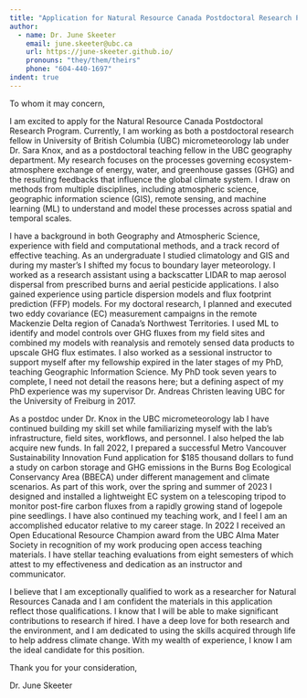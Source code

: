 ```yaml
---
title: "Application for Natural Resource Canada Postdoctoral Research Program"
author: 
  - name: Dr. June Skeeter
    email: june.skeeter@ubc.ca
    url: https://june-skeeter.github.io/
    pronouns: "they/them/theirs"
    phone: "604-440-1697"
indent: true
---
```



\noindent To whom it may concern,\

I am excited to apply for the Natural Resource Canada Postdoctoral Research Program.  Currently, I am working as both a postdoctoral research fellow in University of British Columbia (UBC) micrometeorology lab under Dr. Sara Knox, and as a postdoctoral teaching fellow in the UBC geography department.  My research focuses on the processes governing ecosystem-atmosphere exchange of energy, water, and greenhouse gasses (GHG) and the resulting feedbacks that influence the global climate system.  I draw on methods from multiple disciplines, including atmospheric science, geographic information science (GIS), remote sensing, and machine learning (ML) to understand and model these processes across spatial and temporal scales.  

I have a background in both Geography and Atmospheric Science, experience with field and computational methods, and a track record of effective teaching.  As an undergraduate I studied climatology and GIS and during my master's I shifted my focus to boundary layer meteorology.  I worked as a research assistant using a backscatter LIDAR to map aerosol dispersal from prescribed burns and aerial pesticide applications.  I also gained experience using particle dispersion models and flux footprint prediction (FFP) models.  For my doctoral research, I planned and executed two eddy covariance (EC) measurement campaigns in the remote Mackenzie Delta region of Canada's Northwest Territories.  I used ML to identify and model controls over GHG fluxes from my field sites and combined my models with reanalysis and remotely sensed data products to upscale GHG flux estimates.  I also worked as a sessional instructor to support myself after my fellowship expired in the later stages of my PhD, teaching Geographic Information Science.  My PhD took seven years to complete, I need not detail the reasons here; but a defining aspect of my PhD experience was my supervisor Dr. Andreas Christen leaving UBC for the University of Freiburg in 2017.

As a postdoc under Dr. Knox in the UBC micrometeorology lab I have continued building my skill set while familiarizing myself with the lab's infrastructure, field sites, workflows, and personnel.  I also helped the lab acquire new funds.  In fall 2022, I prepared a successful Metro Vancouver Sustainability Innovation Fund application for $185 thousand dollars to fund a study on carbon storage and GHG emissions in the Burns Bog Ecological Conservancy Area (BBECA) under different management and climate scenarios.  As part of this work, over the spring and summer of 2023 I designed and installed a lightweight EC system on a telescoping tripod to monitor post-fire carbon fluxes from a rapidly growing stand of logepole pine seedlings.  I have also continued my teaching work, and I feel I am an accomplished educator relative to my career stage.  In 2022 I received an Open Educational Resource Champion award from the UBC Alma Mater Society in recognition of my work producing open access teaching materials.  I have stellar teaching evaluations from eight semesters of which attest to my effectiveness and dedication as an instructor and communicator.

I believe that I am exceptionally qualified to work as a researcher for Natural Resources Canada and I am confident the materials in this application reflect those qualifications.  I know that I will be able to make significant contributions to research if hired.  I have a deep love for both research and the environment, and I am dedicated to using the skills acquired through life to help address climate change.   With my wealth of experience, I know I am the ideal candidate for this position.

  
\noindent Thank you for your consideration,\

\noindent Dr. June Skeeter




